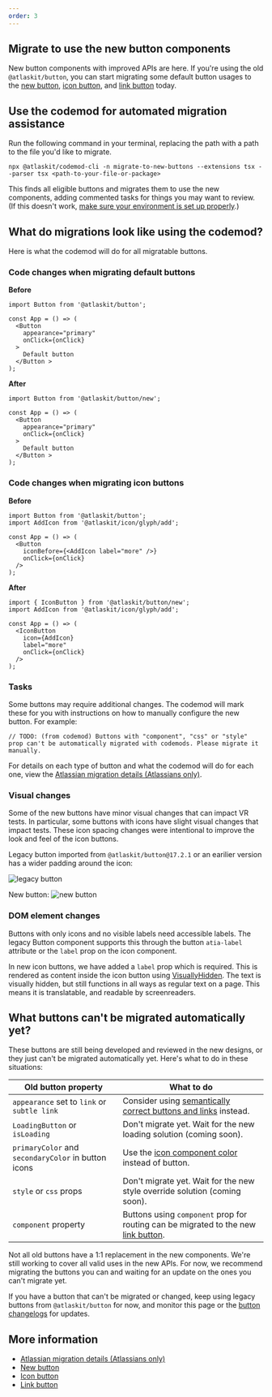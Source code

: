 ```yaml
---
order: 3
---
```




## Migrate to use the new button components

New button components with improved APIs are here. If you're using the old `@atlaskit/button`, you can start migrating some default button usages to the [new button](/components/button/button-new), [icon button](/components/button/icon-button), and [link button](/components/button/link-button) today.

## Use the codemod for automated migration assistance

Run the following command in your terminal, replacing the path with a path to the file you'd like to migrate.

```shell
npx @atlaskit/codemod-cli -n migrate-to-new-buttons --extensions tsx --parser tsx <path-to-your-file-or-package>
```

This finds all eligible buttons and migrates them to use the new components, adding commented tasks for things you may want to review. (If this doesn't work, [make sure your environment is set up properly](/get-started/develop).)

## What do migrations look like using the codemod?

Here is what the codemod will do for all migratable buttons.

### Code changes when migrating default buttons

**Before**

```TSX
import Button from '@atlaskit/button';

const App = () => (
  <Button
    appearance="primary"
    onClick={onClick}
  >
    Default button
  </Button >
);
```

**After**

```TSX
import Button from '@atlaskit/button/new';

const App = () => (
  <Button
    appearance="primary"
    onClick={onClick}
  >
    Default button
  </Button >
);
```

### Code changes when migrating icon buttons

**Before**

```TSX
import Button from '@atlaskit/button';
import AddIcon from '@atlaskit/icon/glyph/add';

const App = () => (
  <Button
    iconBefore={<AddIcon label="more" />}
    onClick={onClick}
  />
);
```

**After**

```TSX
import { IconButton } from '@atlaskit/button/new';
import AddIcon from '@atlaskit/icon/glyph/add';

const App = () => (
  <IconButton
    icon={AddIcon}
    label="more"
    onClick={onClick}
  />
);
```

### Tasks

Some buttons may require additional changes. The codemod will mark these for you with instructions on how to manually configure the new button. For example:

```
// TODO: (from codemod) Buttons with "component", "css" or "style" prop can't be automatically migrated with codemods. Please migrate it manually.
```

For details on each type of button and what the codemod will do for each one, view the [Atlassian migration details (Atlassians only)](https://go.atlassian.com/button-migration-guide).

### Visual changes

Some of the new buttons have minor visual changes that can impact VR tests. In particular, some buttons with icons have slight visual changes that impact tests. These icon spacing changes were intentional to improve the look and feel of the icon buttons.

Legacy button imported from `@atlaskit/button@17.2.1` or an earilier version has a wider padding around the icon:

![legacy button](images/legacy-button.png)

New button:
![new button](images/new-button.png)

### DOM element changes

Buttons with only icons and no visible labels need accessible labels. The legacy Button component supports this through the button `atia-label` attribute or the `label` prop on the icon component.

In new icon buttons, we have added a `label` prop which is required. This is rendered as content inside the icon button using [VisuallyHidden](/components/visually-hidden/examples). The text is visually hidden, but still functions in all ways as regular text on a page.
This means it is translatable, and readable by screenreaders.

## What buttons can't be migrated automatically yet?

These buttons are still being developed and reviewed in the new designs, or they just can't be migrated automatically yet. Here's what to do in these situations:

| Old button property                                 | What to do                                                                                                                                             |
| --------------------------------------------------- | ------------------------------------------------------------------------------------------------------------------------------------------------------ |
| `appearance` set to `link` or `subtle link`         | Consider using [semantically correct buttons and links](/components/button/button-new/usage#use-buttons-for-actions-and-links-for-navigation) instead. |
| `LoadingButton` or `isLoading`                      | Don't migrate yet. Wait for the new loading solution (coming soon).                                                                                    |
| `primaryColor` and `secondaryColor` in button icons | Use the [icon component color](/components/icon/examples#primary-color) instead of button.                                                             |
| `style` or `css` props                              | Don't migrate yet. Wait for the new style override solution (coming soon).                                                                             |
| `component` property                                | Buttons using `component` prop for routing can be migrated to the new [link button](/components/button/link-button).                                   |

<SectionMessage>
  Not all old buttons have a 1:1 replacement in the new components. We're still
  working to cover all valid uses in the new APIs. For now, we recommend
  migrating the buttons you can and waiting for an update on the ones you can't
  migrate yet.
</SectionMessage>

If you have a button that can't be migrated or changed, keep using legacy buttons from `@atlaskit/button` for now, and monitor this page or the [button changelogs](/components/button/changelog) for updates.

## More information

- [Atlassian migration details (Atlassians only)](https://go.atlassian.com/button-migration-guide)
- [New button](/components/button/button-new)
- [Icon button](/components/button/icon-button)
- [Link button](/components/button/link-button)
